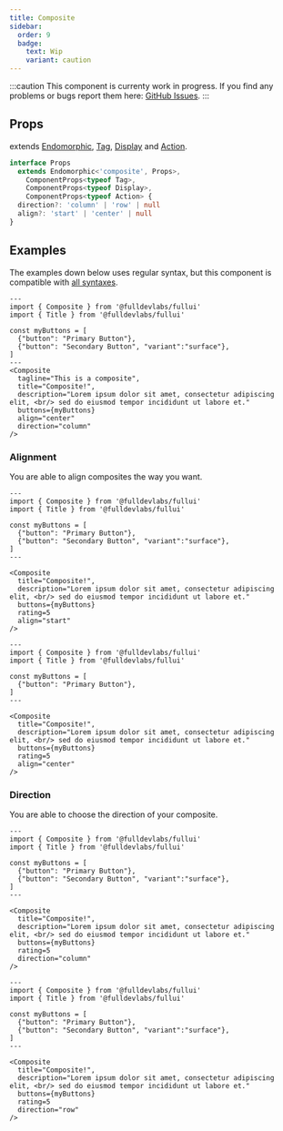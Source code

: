 ```yaml
---
title: Composite
sidebar:
  order: 9
  badge:
    text: Wip
    variant: caution
---
```


:::caution
This component is currenty work in progress.
If you find any problems or bugs report them here: [GitHub Issues](https://full.dev).
:::

## Props
extends [Endomorphic](/guides/components), [Tag](/components/tag), [Display](/components/display) and [Action](/components/action).
```ts
interface Props
  extends Endomorphic<'composite', Props>,
    ComponentProps<typeof Tag>,
    ComponentProps<typeof Display>,
    ComponentProps<typeof Action> {
  direction?: 'column' | 'row' | null
  align?: 'start' | 'center' | null
}
```

## Examples
The examples down below uses regular syntax, but this component is compatible with [all syntaxes](/guides/components#syntax).

```astro live
---
import { Composite } from '@fulldevlabs/fullui'
import { Title } from '@fulldevlabs/fullui'

const myButtons = [
  {"button": "Primary Button"},
  {"button": "Secondary Button", "variant":"surface"},
]
---
<Composite
  tagline="This is a composite",
  title="Composite!",
  description="Lorem ipsum dolor sit amet, consectetur adipiscing elit, <br/> sed do eiusmod tempor incididunt ut labore et."
  buttons={myButtons}
  align="center" 
  direction="column" 
/>
```

### Alignment
You are able to align composites the way you want.

```astro live
---
import { Composite } from '@fulldevlabs/fullui'
import { Title } from '@fulldevlabs/fullui'

const myButtons = [
  {"button": "Primary Button"},
  {"button": "Secondary Button", "variant":"surface"},
]
---

<Composite
  title="Composite!",
  description="Lorem ipsum dolor sit amet, consectetur adipiscing elit, <br/> sed do eiusmod tempor incididunt ut labore et."
  buttons={myButtons}
  rating=5
  align="start" 
/>
```

```astro live
---
import { Composite } from '@fulldevlabs/fullui'
import { Title } from '@fulldevlabs/fullui'

const myButtons = [
  {"button": "Primary Button"},
]
---

<Composite
  title="Composite!",
  description="Lorem ipsum dolor sit amet, consectetur adipiscing elit, <br/> sed do eiusmod tempor incididunt ut labore et."
  buttons={myButtons}
  rating=5
  align="center" 
/>
```

### Direction
You are able to choose the direction of your composite.

```astro live
---
import { Composite } from '@fulldevlabs/fullui'
import { Title } from '@fulldevlabs/fullui'

const myButtons = [
  {"button": "Primary Button"},
  {"button": "Secondary Button", "variant":"surface"},
]
---

<Composite
  title="Composite!",
  description="Lorem ipsum dolor sit amet, consectetur adipiscing elit, <br/> sed do eiusmod tempor incididunt ut labore et."
  buttons={myButtons}
  rating=5
  direction="column" 
/>
```

```astro live
---
import { Composite } from '@fulldevlabs/fullui'
import { Title } from '@fulldevlabs/fullui'

const myButtons = [
  {"button": "Primary Button"},
  {"button": "Secondary Button", "variant":"surface"},
]
---

<Composite
  title="Composite!",
  description="Lorem ipsum dolor sit amet, consectetur adipiscing elit, <br/> sed do eiusmod tempor incididunt ut labore et."
  buttons={myButtons}
  rating=5
  direction="row" 
/>
```